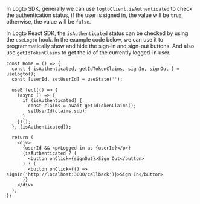 In Logto SDK, generally we can use `logtoClient.isAuthenticated` to check the authentication status, if the user is signed in, the value will be `true`, otherwise, the value will be `false`.

In Logto React SDK, the `isAuthenticated` status can be checked by using the `useLogto` hook. In the example code below, we can use it to programmatically show and hide the sign-in and sign-out buttons. And also use `getIdTokenClaims` to get the id of the currently logged-in user.

```tsx
const Home = () => {
  const { isAuthenticated, getIdTokenClaims, signIn, signOut } = useLogto();
  const [userId, setUserId] = useState('');

  useEffect(() => {
    (async () => {
      if (isAuthenticated) {
        const claims = await getIdTokenClaims();
        setUserId(claims.sub);
      }
    })();
  }, [isAuthenticated]);

  return (
    <div>
      {userId && <p>Logged in as {userId}</p>}
      {isAuthenticated ? (
        <button onClick={signOut}>Sign Out</button>
      ) : (
        <button onClick={() => signIn('http://localhost:3000/callback')}>Sign In</button>
      )}
    </div>
  );
};
```
